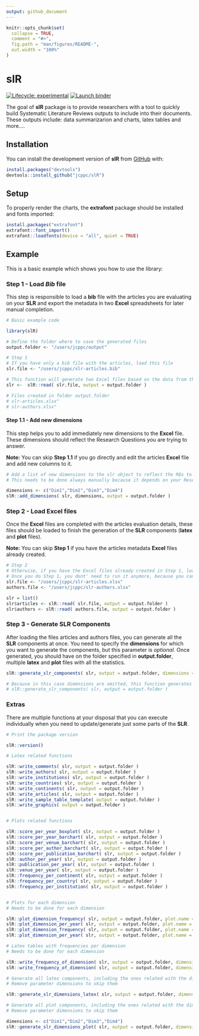 ```yaml
---
output: github_document
---
```


<!-- README.md is generated from README.Rmd. Please edit that file -->

```r
knitr::opts_chunk$set(
  collapse = TRUE,
  comment = "#>",
  fig.path = "man/figures/README-",
  out.width = "100%"
)
```

# slR

<!-- badges: start -->
[![Lifecycle: experimental](https://img.shields.io/badge/lifecycle-experimental-orange.svg)](https://lifecycle.r-lib.org/articles/stages.html#experimental)
[![Launch binder](https://mybinder.org/badge_logo.svg)](https://mybinder.org/v2/gh/jcppc/slR/main)
<!-- badges: end -->

The goal of **slR** package is to provide researchers with a tool to quickly build Systematic Literature Reviews outputs to include into their documents. These outputs include: data summarizarion and charts, latex tables and more....

## Installation

You can install the development version of **slR** from [GitHub](https://github.com/) with:

```r
install.packages("devtools")
devtools::install_github("jcppc/slR")
```

## Setup

To properly render the charts, the **extrafont** package should be installed and fonts imported:

```r
install.packages("extrafont")
extrafont::font_import()
extrafont::loadfonts(device = "all", quiet = TRUE)
```

## Example

This is a basic example which shows you how to use the library:

### Step 1 - Load *Bib* file

This step is responsible to load a **bib** file with the articles you are evaluating on your **SLR** and export the metadata in two **Excel** spreadsheets for later manual completion.  

```r
# Basic example code

library(slR)

# Define the folder where to save the generated files
output.folder <- "/users/jcppc/output"

# Step 1
# If you have only a bib file with the articles, load this file
slr.file <- "/users/jcppc/slr-articles.bib"

# This function will generate two Excel files based on the data from the bib file
slr <-  slR::read( slr.file, output = output.folder )

# Files created in folder output.folder
# slr-articles.xlsx"
# slr-authors.xlsx"
```

#### Step 1.1 - Add new dimensions

This step helps you to add immediately new dimensions to the **Excel** file. These dimensions should reflect the Research Questions you are trying to answer.

**Note:** You can skip **Step 1.1** if you go directly and edit the articles **Excel** file and add new columns to it.

```r
# Add a list of new dimensions to the slr object to reflect the RQs to answer
# This needs to be done always manually because it depends on your Research Questions

dimensions <- c("Dim1","Dim2","Dim3","Dim4")
slR::add_dimensions( slr, dimensions, output = output.folder )
```


### Step 2 - Load **Excel** files

Once the **Excel** files are completed with the articles evaluation details, these files should be loaded to finish the generation of the **SLR** components (**latex** and **plot** files).

**Note:** You can skip **Step 1** if you have the articles metadata **Excel** files already created.

```r
# Step 2
# Otherwise, if you have the Excel files already created in Step 1, load them
# Once you do Step 1, you dont' need to run it anymore, because you can always start from Step 2
slr.file <- "/users/jcppc/slr-articles.xlsx"
authors.file <- "/users/jcppc/slr-authors.xlsx"

slr = list()
slr$articles <- slR::read( slr.file, output = output.folder )
slr$authors <- slR::read( authors.file, output = output.folder )
```

### Step 3 - Generate **SLR** Components

After loading the files articles and authors files, you can generate all the **SLR** components at once. You need to specify the **dimensions** for which you want to generate the components, but this parameter is *optional*.
Once generated, you should have on the folder specified in **output.folder**, multiple **latex** and **plot** files with all the statistics.

```r
slR::generate_slr_components( slr, output = output.folder, dimensions = dimensions )

# Because in this case dimensions are omitted, this function generates all default components ( except the ones dependent on the dimensions created )
# slR::generate_slr_components( slr, output = output.folder )
```

### Extras

There are multiple functions at your disposal that you can execute individually when you need to update/generate just some parts of the **SLR**.

```r
# Print the package version

slR::version()

# Latex related functions

slR::write_comments( slr, output = output.folder )
slR::write_authors( slr, output = output.folder )
slR::write_institutions( slr, output = output.folder )
slR::write_countries( slr, output = output.folder )
slR::write_continents( slr, output = output.folder )
slR::write_articles( slr, output = output.folder )
slR::write_sample_table_template( output = output.folder )
slR::write_graphics( output = output.folder )


# Plots related functions

slR::score_per_year_boxplot( slr, output = output.folder )
slR::score_per_year_barchart( slr, output = output.folder )
slR::score_per_venue_barchart( slr, output = output.folder )
slR::score_per_author_barchart( slr, output = output.folder )
slR::score_per_publication_barchart( slr, output = output.folder )
slR::author_per_year( slr, output = output.folder )
slR::publication_per_year( slr, output = output.folder )
slR::venue_per_year( slr, output = output.folder )
slR::frequency_per_continent( slr, output = output.folder )
slR::frequency_per_country( slr, output = output.folder )
slR::frequency_per_institution( slr, output = output.folder )


# Plots for each dimension
# Needs to be done for each dimension

slR::plot_dimension_frequency( slr, output = output.folder, plot.name = "plot-freq-Dim1.pdf", dimension = "Dim1" )
slR::plot_dimension_per_year( slr, output = output.folder, plot.name = "plot-Dim1.pdf", dimension = "Dim1" )
slR::plot_dimension_frequency( slr, output = output.folder, plot.name = "plot-freq-Dim2.pdf", dimension = "Dim2" )
slR::plot_dimension_per_year( slr, output = output.folder, plot.name = "plot-Dim2.pdf", dimension = "Dim2" )

# Latex tables with frequencies per dimension
# Needs to be done for each dimension

slR::write_frequency_of_dimension( slr, output = output.folder, dimension = "Dim1" )
slR::write_frequency_of_dimension( slr, output = output.folder, dimension = "Dim2" )

# Generate all latex components, including the ones related with the dimensions
# Remove parameter dimensions to skip them

slR::generate_slr_dimensions_latex( slr, output = output.folder, dimensions = dimensions )

# Generate all plot components, including the ones related with the dimensions
# Remove parameter dimensions to skip them

dimensions <- c("Dim1","Dim2","Dim3","Dim4")
slR::generate_slr_dimensions_plot( slr, output = output.folder, dimensions = dimensions )
```
